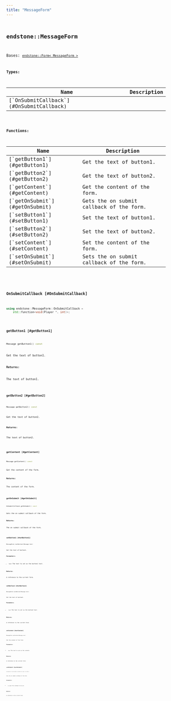 ```yaml
---
title: "MessageForm"
---
```


## <code className="doc-symbol doc-symbol-class"/> endstone::MessageForm

Bases: [`endstone::Form< MessageForm >`](form)






**Types:**

<table>
<thead>
   <tr>
      <th>Name</th>
      <th>Description</th>
   </tr>
</thead>
<tbody>
<tr key="classendstone_1_1_message_form_1ae80b40d9e184bdb006df4227c18bc7a0">
    <td>[`OnSubmitCallback`](#OnSubmitCallback)</td>
    <td></td>
</tr>
</tbody>
</table>









**Functions:**

<table>
<thead>
   <tr>
      <th>Name</th>
      <th>Description</th>
   </tr>
</thead>
<tbody>
<tr key="classendstone_1_1_message_form_1ab6620076abada4c6e93bbc1bc24ce62f">
    <td>[`getButton1`](#getButton1)</td>
    <td>Get the text of button1.</td>
</tr>
<tr key="classendstone_1_1_message_form_1ac7b3d87630849182d65b4ae83ab6b0f8">
    <td>[`getButton2`](#getButton2)</td>
    <td>Get the text of button2.</td>
</tr>
<tr key="classendstone_1_1_message_form_1a3eeebb5301611304a07f8a10d558ca04">
    <td>[`getContent`](#getContent)</td>
    <td>Get the content of the form.</td>
</tr>
<tr key="classendstone_1_1_message_form_1a4d5cabc83f65da661374a2699e56e8a4">
    <td>[`getOnSubmit`](#getOnSubmit)</td>
    <td>Gets the on submit callback of the form.</td>
</tr>
<tr key="classendstone_1_1_message_form_1a664b192faeebdf01185ac6e2d9a7573a">
    <td>[`setButton1`](#setButton1)</td>
    <td>Set the text of button1.</td>
</tr>
<tr key="classendstone_1_1_message_form_1a99a1ad7984440fd680b036a1ea32e246">
    <td>[`setButton2`](#setButton2)</td>
    <td>Set the text of button2.</td>
</tr>
<tr key="classendstone_1_1_message_form_1a12684fb2175d884fdd98b85f085c71e1">
    <td>[`setContent`](#setContent)</td>
    <td>Set the content of the form.</td>
</tr>
<tr key="classendstone_1_1_message_form_1a32ad03e1b55f5a98009d34d5f442c248">
    <td>[`setOnSubmit`](#setOnSubmit)</td>
    <td>Sets the on submit callback of the form.</td>
</tr>
</tbody>
</table>

### <code className="doc-symbol doc-symbol-typedef"/> OnSubmitCallback [#OnSubmitCallback]

```cpp
using endstone::MessageForm::OnSubmitCallback =
    std::function<void(Player *, int)>;
```
### <code className="doc-symbol doc-symbol-function"/> getButton1 [#getButton1]

```cpp
Message getButton1() const
```

Get the text of button1.





**Returns:**

The text of button1. 





        
### <code className="doc-symbol doc-symbol-function"/> getButton2 [#getButton2]

```cpp
Message getButton2() const
```

Get the text of button2.





**Returns:**

The text of button2. 





        
### <code className="doc-symbol doc-symbol-function"/> getContent [#getContent]

```cpp
Message getContent() const
```

Get the content of the form.





**Returns:**

The content of the form. 





        
### <code className="doc-symbol doc-symbol-function"/> getOnSubmit [#getOnSubmit]

```cpp
OnSubmitCallback getOnSubmit() const
```

Gets the on submit callback of the form.





**Returns:**

The on submit callback of the form. 





        
### <code className="doc-symbol doc-symbol-function"/> setButton1 [#setButton1]

```cpp
MessageForm &setButton1(Message text)
```

Set the text of button1.





**Parameters:**


* `text` The text to set as the button1 text. 



**Returns:**

A reference to the current form. 





        
### <code className="doc-symbol doc-symbol-function"/> setButton2 [#setButton2]

```cpp
MessageForm &setButton2(Message text)
```

Set the text of button2.





**Parameters:**


* `text` The text to set as the button2 text. 



**Returns:**

A reference to the current form. 





        
### <code className="doc-symbol doc-symbol-function"/> setContent [#setContent]

```cpp
MessageForm &setContent(Message text)
```

Set the content of the form.





**Parameters:**


* `text` The text to set as the content. 



**Returns:**

A reference to the current form. 





        
### <code className="doc-symbol doc-symbol-function"/> setOnSubmit [#setOnSubmit]

```cpp
MessageForm &setOnSubmit(OnSubmitCallback on_submit)
```

Sets the on submit callback of the form.





**Parameters:**


* `on_submit` The callback to be set. 



**Returns:**

A reference to the current form. 





        